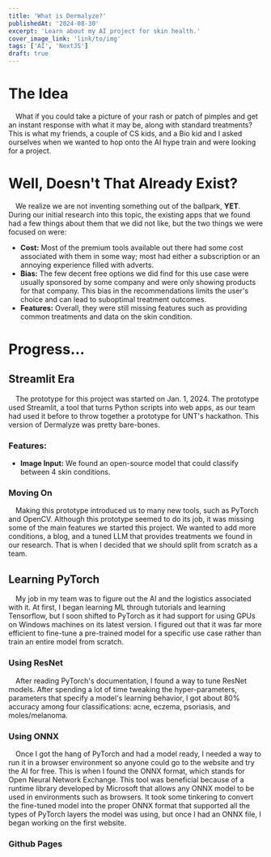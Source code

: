 ```yaml
---
title: 'What is Dermalyze?'
publishedAt: '2024-08-30'
excerpt: 'Learn about my AI project for skin health.'
cover_image_link: 'link/to/img'
tags: ['AI', 'NextJS']
draft: true
---
```


# The Idea
&emsp;What if you could take a picture of your rash or patch of pimples and get an instant response with what it may be, along with standard treatments? This is what my friends, a couple of CS kids, and a Bio kid and I asked ourselves when we wanted to hop onto the AI hype train and were looking for a project.

# Well, Doesn't That Already Exist?
&emsp;We realize we are not inventing something out of the ballpark, **YET**. During our initial research into this topic, the existing apps that we found had a few things about them that we did not like, but the two things we were focused on were:

* **Cost:** Most of the premium tools available out there had some cost associated with them in some way; most had either a subscription or an annoying experience filled with adverts.
* **Bias:** The few decent free options we did find for this use case were usually sponsored by some company and were only showing products for that company. This bias in the recommendations limits the user's choice and can lead to suboptimal treatment outcomes.
* **Features:** Overall, they were still missing features such as providing common treatments and data on the skin condition.

# Progress…
## Streamlit Era
&emsp;The prototype for this project was started on Jan. 1, 2024. The prototype used Streamlit, a tool that turns Python scripts into web apps, as our team had used it before to throw together a prototype for UNT's hackathon. This version of Dermalyze was pretty bare-bones.

### Features:
* **Image Input:** We found an open-source model that could classify between 4 skin conditions.

### Moving On
&emsp;Making this prototype introduced us to many new tools, such as PyTorch and OpenCV. Although this prototype seemed to do its job, it was missing some of the main features we started this project. We wanted to add more conditions, a blog, and a tuned LLM that provides treatments we found in our research. That is when I decided that we should split from scratch as a team.

## Learning PyTorch
&emsp;My job in my team was to figure out the AI and the logistics associated with it. At first, I began learning ML through tutorials and learning Tensorflow, but I soon shifted to PyTorch as it had support for using GPUs on Windows machines on its latest version. I figured out that it was far more efficient to fine-tune a pre-trained model for a specific use case rather than train an entire model from scratch.

### Using ResNet
&emsp;After reading PyTorch's documentation, I found a way to tune ResNet models. After spending a lot of time tweaking the hyper-parameters, parameters that specify a model's learning behavior, I got about 80% accuracy among four classifications: acne, eczema, psoriasis, and moles/melanoma.

### Using ONNX
&emsp;Once I got the hang of PyTorch and had a model ready, I needed a way to run it in a browser environment so anyone could go to the website and try the AI for free. This is when I found the ONNX format, which stands for Open Neural Network Exchange. This tool was beneficial because of a runtime library developed by Microsoft that allows any ONNX model to be used in environments such as browsers. It took some tinkering to convert the fine-tuned model into the proper ONNX format that supported all the types of PyTorch layers the model was using, but once I had an ONNX file, I began working on the first website.

### Github Pages
&emsp;

